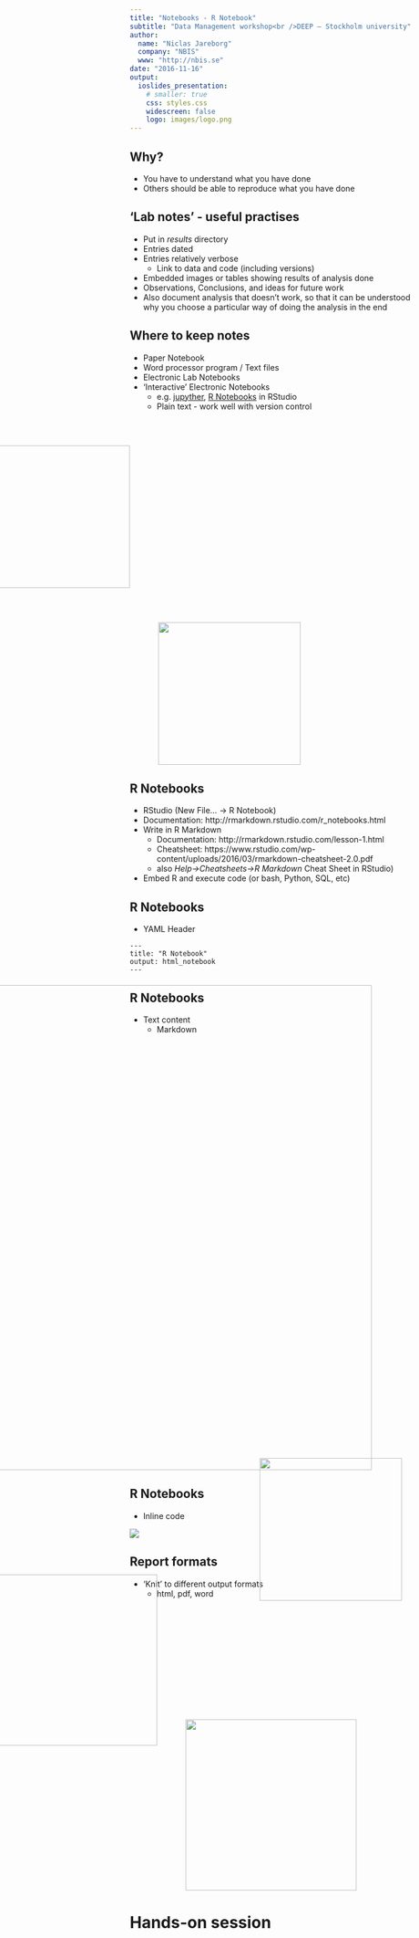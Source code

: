 ```yaml
---
title: "Notebooks - R Notebook"
subtitle: "Data Management workshop<br />DEEP – Stockholm university"
author:
  name: "Niclas Jareborg"
  company: "NBIS"
  www: "http://nbis.se"
date: "2016-11-16"
output:
  ioslides_presentation:
    # smaller: true
    css: styles.css
    widescreen: false
    logo: images/logo.png
---
```


## Why?
- You have to understand what you have done
- Others should be able to reproduce what you have done

## 'Lab notes' - useful practises
- Put in _results_ directory
- Entries dated
- Entries relatively verbose
  - Link to data and code (including versions)
- Embedded images or tables showing results of analysis done
- Observations, Conclusions, and ideas for future work
- Also document analysis that doesn't work, so that it can be understood why you choose a particular way of doing the analysis in the end

## Where to keep notes
- Paper Notebook
- Word processor program / Text files
- Electronic Lab Notebooks
- 'Interactive' Electronic Notebooks
    - e.g. [jupyther](http://jupyter.org/), [R Notebooks](http://rmarkdown.rstudio.com/r_notebooks.html) in RStudio
    - Plain text - work well with version control

<div class="midcenter" style="margin-left: -250px; margin-top: 60px;">
<img src="images/notebooks/jupyter.png" width="250px" />
</div>

<div class="midcenter" style="margin-left: 50px; margin-top: 60px;">
<img src="images/notebooks/rnb.png" width="250px" />
</div>

## R Notebooks
- RStudio (New File... -> R Notebook)
- Documentation: http://rmarkdown.rstudio.com/r_notebooks.html
- Write in R Markdown
    - Documentation: http://rmarkdown.rstudio.com/lesson-1.html
    - Cheatsheet: https://www.rstudio.com/wp-content/uploads/2016/03/rmarkdown-cheatsheet-2.0.pdf 
    - also _Help->Cheatsheets->R Markdown_ Cheat Sheet in RStudio)
- Embed R and execute code (or bash, Python, SQL, etc)

## R Notebooks
- YAML Header

~~~~~~
---
title: "R Notebook"
output: html_notebook
---
~~~~~~

## R Notebooks
- Text content
    - Markdown

<div class="midcenter" style="margin-left: -425px; margin-top: -100px;">
<img src="images/notebooks/md.png" width="850px" />
</div>


## R Notebooks
- Inline code

![](images/notebooks/inline-code.png)

## Report formats
- 'Knit' to different output formats
    - html, pdf, word
<div class="midcenter" style="margin-left: 180px; margin-top: -260px;">
<img src="images/notebooks/knit-button.png" width="250px" />
</div>
<div class="midcenter" style="margin-left: -300px; margin-top: -60px;">
<img src="images/notebooks/knit-html.png" width="300px" />
</div>
<div class="midcenter" style="margin-left: 50px; margin-top: -60px;">
<img src="images/notebooks/knit-pdf.png" width="300px" />
</div>


# Hands-on session
